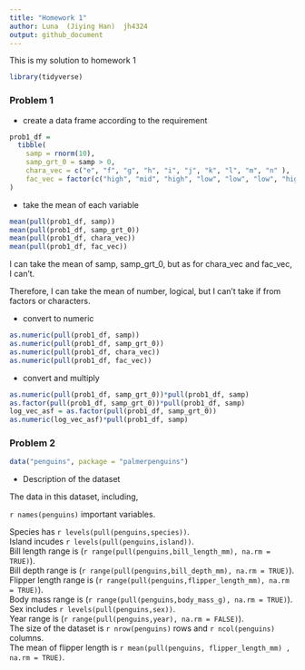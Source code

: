```yaml
---
title: "Homework 1"
author: Luna  (Jiying Han)  jh4324
output: github_document
---
```


This is my solution to homework 1


```r
library(tidyverse)
```

### Problem 1

* create a data frame according to the requirement

```r
prob1_df = 
  tibble(
    samp = rnorm(10), 
    samp_grt_0 = samp > 0,  
    chara_vec = c("e", "f", "g", "h", "i", "j", "k", "l", "m", "n" ),
    fac_vec = factor(c("high", "mid", "high", "low", "low", "low", "high", "mid", "mid",   "mid" )),
)
```

* take the mean of each variable

```r
mean(pull(prob1_df, samp))
mean(pull(prob1_df, samp_grt_0))
mean(pull(prob1_df, chara_vec))
mean(pull(prob1_df, fac_vec))
```

I can take the mean of samp, samp_grt_0, but as for chara_vec and fac_vec, I can't.

Therefore, I can take the mean of number, logical, but I can't take if from factors or characters.


* convert to numeric

```r
as.numeric(pull(prob1_df, samp))
as.numeric(pull(prob1_df, samp_grt_0))
as.numeric(pull(prob1_df, chara_vec))
as.numeric(pull(prob1_df, fac_vec))
```


* convert and multiply

```r
as.numeric(pull(prob1_df, samp_grt_0))*pull(prob1_df, samp)
as.factor(pull(prob1_df, samp_grt_0))*pull(prob1_df, samp)
log_vec_asf = as.factor(pull(prob1_df, samp_grt_0))
as.numeric(log_vec_asf)*pull(prob1_df, samp)
```



### Problem 2

```r
data("penguins", package = "palmerpenguins")
```

* Description of the dataset

The data in this dataset, including,

  `r names(penguins)` important variables.
    
    
   Species has `r levels(pull(penguins,species))`.  
   Island incudes `r levels(pull(penguins,island))`.  
   Bill length range is (`r range(pull(penguins,bill_length_mm), na.rm = TRUE)`).  
   Bill depth range is (`r range(pull(penguins,bill_depth_mm), na.rm = TRUE)`).  
   Flipper length range is (`r range(pull(penguins,flipper_length_mm), na.rm = TRUE)`).  
   Body mass range is (`r range(pull(penguins,body_mass_g), na.rm = TRUE)`).  
   Sex includes `r levels(pull(penguins,sex))`.  
   Year range is (`r range(pull(penguins,year), na.rm = FALSE)`).  
   The size of the dataset is `r nrow(penguins)` rows and `r ncol(penguins)` columns.  
   The mean of flipper length is `r mean(pull(penguins, flipper_length_mm) , na.rm = TRUE)`.


